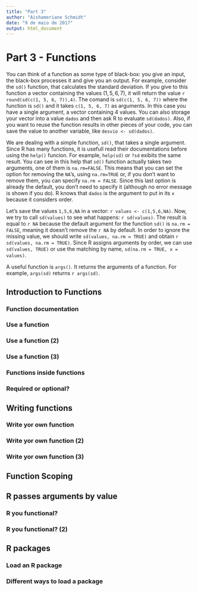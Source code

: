 ---
title: "Part 3"
author: "Aishameriane Schmidt"
date: "9 de maio de 2017"
output: html_document
---

# Part 3 - Functions

You can think of a function as some type of black-box: you give an input, the black-box processes it and give you an output. For example, consider the `sd()` function, that calculates the standard deviation. If you give to this function a vector containing the values $(1, 5, 6, 7)$, it will return the value `r round(sd(c(1, 5, 6, 7)),4)`. The comand is `sd(c(1, 5, 6, 7))` where the function is `sd()` and it takes `c(1, 5, 6, 7)` as arguments. In this case you have a single argument, a vector containing 4 values. You can also storage your vector into a value `dados` and then ask R to evaluate `sd(dados)`. Also, if you want to reuse the function results in other pieces of your code, you can save the value to another variable, like `desvio <- sd(dados)`.

We are dealing with a simple function, `sd()`, that takes a single argument. Since R has many functions, it is usefull read their documentations before using the `help()` funcion. For example, `help(sd)` or `?sd` exibits the same result. You can see in this help that `sd()` function actually takes two arguments, one of them is `na.rm=FALSE`. This means that you can set the option for removing the `NA`'s, using `na.rm=TRUE` or, if you don't want to remove them, you can specify `na.rm = FALSE`. Since this last option is already the default, you don't need to specify it (although no error message is shown if you do). R knows that `dados` is the argument to put in its `x` because it considers order.

Let's save the values `1,5,6,NA` in a vector: `r values <- c(1,5,6,NA)`. Now, we try to call `sd(values)` to see what happens: `r sd(values)`. The result is equal to `r NA` because the default argument for the function `sd()` is `na.rm = FALSE`, meaning it doesn't remove the `r NA` by default. In order to ignore the missing value, we should write `sd(values, na.rm = TRUE)` and obtain `r sd(values, na.rm = TRUE)`. Since R assigns arguments by order, we can use `sd(values, TRUE)` or use the matching by name, `sd(na.rm = TRUE, x = values)`.

A useful function is `args()`. It returns the arguments of a function. For example, `args(sd)` returns `r args(sd)`.

## Introduction to Functions



###  Function documentation

###  Use a function

###  Use a function (2)

###  Use a function (3)

###  Functions inside functions

###  Required or optional?

## Writing functions

###  Write yor own function

###  Write yor own function (2)

###  Write yor own function (3)

## Function Scoping

## R passes arguments by value

###  R you functional?

###  R you functional? (2)

## R packages

###  Load an R package

###  Different ways to load a package

